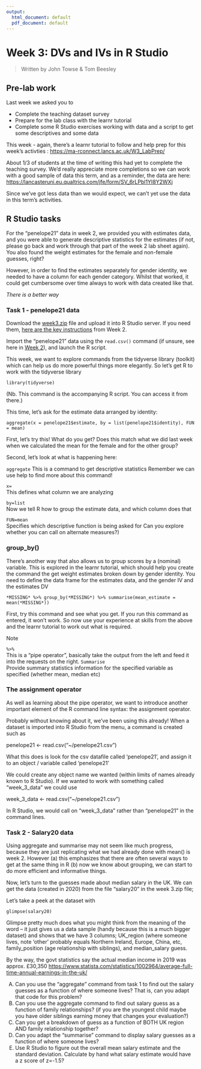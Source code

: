 ```yaml
---
output:
  html_document: default
  pdf_document: default
---
```


# Week 3: DVs and IVs in R Studio

> Written by John Towse & Tom Beesley

## Pre-lab work

Last week we asked you to

-   Complete the teaching dataset survey
-   Prepare for the lab class with the learnr tutorial
-   Complete some R Studio exercises working with data and a script to get some descriptives and some data

This week - again, there's a learnr tutorial to follow and help prep for this week's activties : <https://ma-rconnect.lancs.ac.uk/W3_LabPrep/>

About 1/3 of students at the time of writing this had yet to complete the teaching survey. We'd really appreciate more completions so we can work with a good sample of data this term, and as a reminder, the data are here: <https://lancasteruni.eu.qualtrics.com/jfe/form/SV_6rLPbl1YI8Y2WXj>

Since we've got less data than we would expect, we can't yet use the data in this term's activities.

## R Studio tasks

For the "penelope21" data in week 2, we provided you with estimates data, and you were able to generate descriptive statistics for the estimates (if not, please go back and work through that part of the week 2 lab sheet again). You also found the weight estimates for the female and non-female guesses, right?

However, in order to find the estimates separately for gender identity, we needed to have a column for each gender category. Whilst that worked, it could get cumbersome over time always to work with data created like that.

*There is a better way*

### Task 1 - penelope21 data

Download the [week3.zip](files/Week_3/Week_3.zip) file and upload it into R Studio server. If you need them, [here are the key instructions](#uploading_zip) from Week 2.

Import the "penelope21" data using the `read.csv()` command (if unsure, see here in [Week 2](#basic_script)), and launch the R script.

This week, we want to explore commands from the tidyverse library (toolkit) which can help us do more powerful things more elegantly. So let's get R to work with the tidyverse library

`library(tidyverse)`

(Nb. This command is the accompanying R script. You can access it from there.)

This time, let's ask for the estimate data arranged by identity:

`aggregate(x = penelope21$estimate, by = list(penelope21$identity), FUN = mean)`

First, let's try this! What do you get? Does this match what we did last week when we calculated the mean for the female and for the other group?

Second, let's look at what is happening here:

`aggregate` This is a command to get descriptive statistics 
Remember we can use help to find more about this command!

`x=`\
This defines what column we are analyzing

`by=list`\
Now we tell R how to group the estimate data, and which column does that

`FUN=mean`\
Specifies which descriptive function is being asked for
Can you explore whether you can call on alternate measures?)

### group_by() {#group_by}

There's another way that also allows us to group scores by a (nominal) variable. This is explored in the learnr tutorial, which should help you create the command the get weight estimates broken down by gender identity. You need to define the data frame for the estimates data, and the gender IV and the estimates DV

`*MISSING* %>% group_by(*MISSING*) %>% summarise(mean_estimate = mean(*MISSING*))`

First, try this command and see what you get. If you run this command as entered, it won't work. So now use your experience at skills from the above and the learnr tutorial to work out what is required.

Note

`%>%`\
This is a "pipe operator", basically take the output from the left and feed it into the requests on the right. `Summarise`\
Provide summary statistics information for the specified variable as specified (whether mean, median etc)

### The assignment operator

As well as learning about the pipe operator, we want to introduce another important element of the R command line syntax: the assignment operator.

Probably without knowing about it, we've been using this already! When a dataset is imported into R Studio from the menu, a command is created such as

penelope21 \<- read.csv("\~/penelope21.csv")

What this does is look for the csv datafile called 'penelope21', and assign it to an object / variable called 'penelope21'

We could create any object name we wanted (within limits of names already known to R Studio). If we wanted to work with something called "week_3\_data" we could use

week_3\_data \<- read.csv("\~/penelope21.csv")

In R Studio, we would call on "week_3\_data" rather than "penelope21" in the command lines.

### Task 2 - Salary20 data

Using aggregate and summarise may not seem like much progress, because they are just replicating what we had already done with mean() is week 2. However (a) this emphasizes that there are often several ways to get at the same thing in R (b) now we know about grouping, we can start to do more efficient and informative things.

Now, let's turn to the guesses made about median salary in the UK. We can get the data (created in 2020) from the file "salary20" in the week 3.zip file;

Let's take a peek at the dataset with

`glimpse(salary20)`

Glimpse pretty much does what you might think from the meaning of the word -- it just gives us a data sample (handy because this is a much bigger dataset) and shows that we have 3 columns; UK_region (where someone lives, note 'other' probably equals Northern Ireland, Europe, China, etc, family_position (age relationship with siblings), and median_salary guess.

By the way, the govt statistics say the actual median income in 2019 was approx. £30,350 <https://www.statista.com/statistics/1002964/average-full-time-annual-earnings-in-the-uk/>

A)  Can you use the "aggregate" command from task 1 to find out the salary guesses as a function of where someone lives? That is, can you adapt that code for this problem?
B)  Can you use the aggregate command to find out salary guess as a function of family relationships? (if you are the youngest child maybe you have older siblings earning money that changes your evaluation?)
C)  Can you get a breakdown of guess as a function of BOTH UK region AND family relationship together?
D)  Can you adapt the "summarise" command to display salary guesses as a function of where someone lives?
E)  Use R Studio to figure out the overall mean salary estimate and the standard deviation. Calculate by hand what salary estimate would have a z score of z=-1.5?